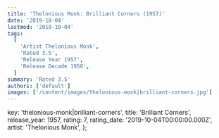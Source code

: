 ```yaml
---
title: 'Thelonious Monk: Brilliant Corners (1957)'
date: '2019-10-04'
lastmod: '2019-10-04'
tags:
  [
    'Artist Thelonious Monk',
    'Rated 3.5',
    'Release Year 1957',
    'Release Decade 1950',
  ]
summary: 'Rated 3.5'
authors: ['default']
images: ['/content/images/thelonious-monk|brilliant-corners.jpg']
---
```


  key: 'thelonious-monk|brilliant-corners',
  title: 'Brilliant Corners',
  release_year: 1957,
  rating: 7,
  rating_date: '2019-10-04T00:00:00.000Z',
  artist: 'Thelonious Monk',
};

<MusicRating data={data} />
